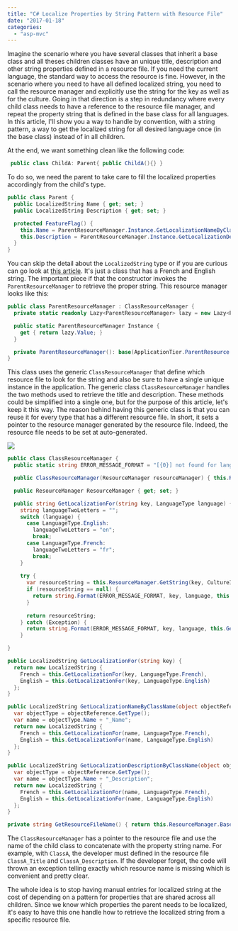 ```yaml
---
title: "C# Localize Properties by String Pattern with Resource File"
date: "2017-01-18"
categories: 
  - "asp-mvc"
---
```


Imagine the scenario where you have several classes that inherit a base class and all theses children classes have an unique title, description and other string properties defined in a resource file. If you need the current language, the standard way to access the resource is fine. However, in the scenario where you need to have all defined localized string, you need to call the resource manager and explicitly use the string for the key as well as for the culture. Going in that direction is a step in redundancy where every child class needs to have a reference to the resource file manager, and repeat the property string that is defined in the base class for all languages. In this article, I'll show you a way to handle by convention, with a string pattern, a way to get the localized string for all desired language once (in the base class) instead of in all children.

At the end, we want something clean like the following code: 
```csharp
 public class ChildA: Parent{ public ChildA(){} } 
```

To do so, we need the parent to take care to fill the localized properties accordingly from the child's type.


```csharp
public class Parent { 
  public LocalizedString Name { get; set; } 
  public LocalizedString Description { get; set; }

  protected FeatureFlag() { 
    this.Name = ParentResourceManager.Instance.GetLocalizationNameByClassName(this); 
    this.Description = ParentResourceManager.Instance.GetLocalizationDescriptionByClassName(this); 
  } 
} 
```

You can skip the detail about the `LocalizedString` type or if you are curious can go look at [this article](./how-to-have-localized-string-with-mvc-and-entity-framework). 
It's just a class that has a French and English string. The important piece if that the constructor invokes the `ParentResourceManager` to retrieve the proper string. This resource manager looks like this:


```csharp
public class ParentResourceManager : ClassResourceManager { 
  private static readonly Lazy<ParentResourceManager> lazy = new Lazy<ParentResourceManager>(() => new ParentResourceManager());

  public static ParentResourceManager Instance { 
    get { return lazy.Value; } 
  } 

  private ParentResourceManager(): base(ApplicationTier.ParentResource.ResourceManager) { } 
} 
```

This class uses the generic `ClassResourceManager` that define which resource file to look for the string and also be sure to have a single unique instance in the application. The generic class `ClassResourceManager` handles the two methods used to retrieve the title and description. These methods could be simplified into a single one, but for the purpose of this article, let's keep it this way. The reason behind having this generic class is that you can reuse it for every type that has a different resource file. In short, it sets a pointer to the resource manager generated by the resource file. Indeed, the resource file needs to be set at auto-generated.

![](images/ResourceManager.png)


```csharp
public class ClassResourceManager { 
  public static string ERROR_MESSAGE_FORMAT = "[{0}] not found for language [{1}] in file [{2}]";

  public ClassResourceManager(ResourceManager resourceManager) { this.ResourceManager = resourceManager; }

  public ResourceManager ResourceManager { get; set; }

  public string GetLocalizationFor(string key, LanguageType language) { 
    string languageTwoLetters = ""; 
    switch (language) { 
      case LanguageType.English: 
        languageTwoLetters = "en"; 
        break; 
      case LanguageType.French: 
        languageTwoLetters = "fr"; 
        break; 
    } 
    
    try { 
      var resourceString = this.ResourceManager.GetString(key, CultureInfo.CreateSpecificCulture(languageTwoLetters)); 
      if (resourceString == null) { 
        return string.Format(ERROR_MESSAGE_FORMAT, key, language, this.GetResourceFileName()); 
      } 
      
      return resourceString; 
    } catch (Exception) { 
      return string.Format(ERROR_MESSAGE_FORMAT, key, language, this.GetResourceFileName()); 
    }

}

public LocalizedString GetLocalizationFor(string key) { 
  return new LocalizedString { 
    French = this.GetLocalizationFor(key, LanguageType.French), 
    English = this.GetLocalizationFor(key, LanguageType.English) 
  }; 
}

public LocalizedString GetLocalizationNameByClassName(object objectReference) { 
  var objectType = objectReference.GetType(); 
  var name = objectType.Name + "_Name"; 
  return new LocalizedString { 
    French = this.GetLocalizationFor(name, LanguageType.French), 
    English = this.GetLocalizationFor(name, LanguageType.English) 
  }; 
}

public LocalizedString GetLocalizationDescriptionByClassName(object objectReference) { 
  var objectType = objectReference.GetType(); 
  var name = objectType.Name + "_Description"; 
  return new LocalizedString { 
    French = this.GetLocalizationFor(name, LanguageType.French), 
    English = this.GetLocalizationFor(name, LanguageType.English) 
  }; 
}

private string GetResourceFileName() { return this.ResourceManager.BaseName; } } 
``` 

The `ClassResourceManager` has a pointer to the resource file and use the name of the child class to concatenate with the property string name. For example, with `ClassA`, the developer must defined in the resource file `ClassA_Title` and `ClassA_Description`. If the developer forget, the code will thrown an exception telling exactly which resource name is missing which is convenient and pretty clear.

The whole idea is to stop having manual entries for localized string at the cost of depending on a pattern for properties that are shared across all children. Since we know which properties the parent needs to be localized, it's easy to have this one handle how to retrieve the localized string from a specific resource file.
